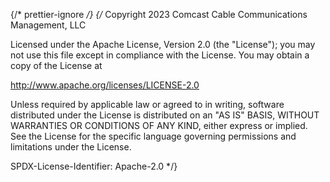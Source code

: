 ﻿{/* prettier-ignore */}
{/*
Copyright 2023 Comcast Cable Communications Management, LLC

Licensed under the Apache License, Version 2.0 (the "License");
you may not use this file except in compliance with the License.
You may obtain a copy of the License at

http://www.apache.org/licenses/LICENSE-2.0

Unless required by applicable law or agreed to in writing, software
distributed under the License is distributed on an "AS IS" BASIS,
WITHOUT WARRANTIES OR CONDITIONS OF ANY KIND, either express or implied.
See the License for the specific language governing permissions and
limitations under the License.

SPDX-License-Identifier: Apache-2.0
\*/}


<Meta of={MetadataTileStories} />

<Title />

Metadata to be displayed along with `Tiles`.

## Source

https://github.com/rdkcentral/Lightning-UI-Components/blob/develop/packages/@lightningjs/ui-components/src/components/MetadataTile/MetadataTile.js

## Usage

MetadataTile can be used with title (text), details (inline content) or description (text), and/or a logo.

```js
import { MetadataTile } from '@lightningjs/ui-components';
import lightningbolt from '../../assets/images/ic_lightning_white_32.png';
import circle from '../../assets/images/circle.svg';

class Example extends lng.Component {
  static _template() {
    return {
      MetadataTile: {
        type: MetadataTile,
        w: 400,
        h: 300,
        title: 'Title',
        details: [
          '94%',
          {
            icon: lightningbolt,
            style: { color: getHexColor('00ff00') },
            title: 'Green Lightning Bolt'
          },
          '86%',
          {
            icon: 'http://myriad.merlin.comcast.com/select/logo?entityId=8527084350383982239&width=32&height=&ratio=1x1&trim=false',
            title: 'Rotten Tomatoes rating'
          }
        ],
        logo: circle,
        logoWidth: 32,
        logoHeight: 32
      }
    };
  }
}
```

## API

### Properties

| name         | type           | required             | default   | description                                                             |
| ------------ | -------------- | -------------------- | --------- | ----------------------------------------------------------------------- |
| description  | string         | false                | undefined | description text to place under title (hides details)                   |
| details      | inline content | false                | undefined | relevant content data in the middle (hidden if description is provided) |
| logo         | string         | false                | undefined | logo to display at bottom of component                                  |
| logoHeight   | number         | true (if using logo) | undefined | height of logo                                                          |
| logoPosition | string         | false                | 'right'   | which side to place logo (`right` or `left`)                            |
| logoTitle    | string         | true (if using logo) | undefined | title of logo to use for announcer                                      |
| logoWidth    | number         | true (if using logo) | undefined | width of logo                                                           |
| title        | string         | false                | undefined | first line or headline of the content                                   |

### Style Properties

| name                 | type             | description                                                     |
| -------------------- | ---------------- | --------------------------------------------------------------- |
| descriptionTextStyle | string \| object | text style for description                                      |
| fadeWidth            | number           | width of fade applied to second line if text encroaches on logo |
| logoHeight           | number           | height for logo                                                 |
| logoPadding          | number           | spacing between logo and secondLine                             |
| logoWidth            | number           | width for logo                                                  |
| detailsTextStyle     | string \| object | text style for details                                          |
| titleTextStyle       | string \| object | text style for title                                            |
